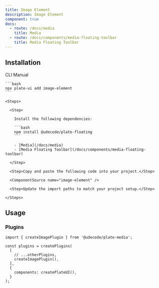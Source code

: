 ```yaml
---
title: Image Element
description: Image Element
component: true
docs:
  - route: /docs/media
    title: Media
  - route: /docs/components/media-floating-toolbar
    title: Media Floating Toolbar
---
```


<ComponentPreview name="playground-demo" id="media" />

## Installation

<Tabs defaultValue="cli">

  <TabsList>
    <TabsTrigger value="cli">CLI</TabsTrigger>
    <TabsTrigger value="manual">Manual</TabsTrigger>
  </TabsList>
  <TabsContent value="cli">

    ```bash
    npx plate-ui add image-element
    ```

  </TabsContent>

  <TabsContent value="manual">

    <Steps>

      <Step>

        Install the following dependencies:

        ```bash
        npm install @udecode/plate-floating
        ```

        - [Media](/docs/media)
        - [Media Floating Toolbar](/docs/components/media-floating-toolbar)

      </Step>

      <Step>Copy and paste the following code into your project.</Step>

      <ComponentSource name="image-element" />

      <Step>Update the import paths to match your project setup.</Step>

    </Steps>

  </TabsContent>

</Tabs>

## Usage

### Plugins

```tsx
import { createImagePlugin } from '@udecode/plate-media';

const plugins = createPlugins(
  [
    // ...otherPlugins,
    createImagePlugin(),
  ],
  {
    components: createPlateUI(),
  }
);
```
